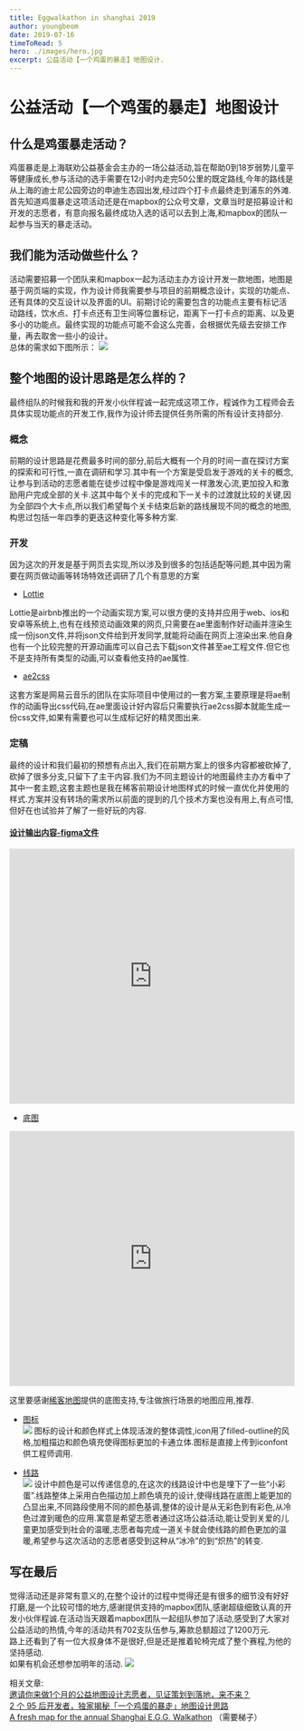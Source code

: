 ```yaml
---
title: Eggwalkathon in shanghai 2019
author: youngbeom
date: 2019-07-16
timeToRead: 5
hero: ./images/hero.jpg
excerpt: 公益活动【一个鸡蛋的暴走】地图设计.
---
```


# 公益活动【一个鸡蛋的暴走】地图设计

## 什么是鸡蛋暴走活动？
鸡蛋暴走是上海联劝公益基金会主办的一场公益活动,旨在帮助0到18岁弱势儿童平等健康成长,参与活动的选手需要在12小时内走完50公里的既定路线,今年的路线是从上海的迪士尼公园旁边的申迪生态园出发,经过四个打卡点最终走到浦东的外滩.    
首先知道鸡蛋暴走这项活动还是在mapbox的公众号文章，文章当时是招募设计和开发的志愿者，有意向报名最终成功入选的话可以去到上海,和mapbox的团队一起参与当天的暴走活动。

## 我们能为活动做些什么？
活动需要招募一个团队来和mapbox一起为活动主办方设计开发一款地图，地图是基于网页端的实现，作为设计师我需要参与项目的前期概念设计，实现的功能点、还有具体的交互设计以及界面的UI。前期讨论的需要包含的功能点主要有标记活动路线，饮水点、打卡点还有卫生间等位置标记，距离下一打卡点的距离、以及更多小的功能点。最终实现的功能点可能不会这么完善，会根据优先级去安排工作量，再去取舍一些小的设计。  
总体的需求如下图所示：
![](./images/Eggwalkathon-in-shanghai-2019-1.jpeg)

## 整个地图的设计思路是怎么样的？
最终组队的时候我和我的开发小伙伴程诚一起完成这项工作，程诚作为工程师会去具体实现功能点的开发工作,我作为设计师去提供任务所需的所有设计支持部分.
### 概念
前期的设计思路是花费最多时间的部分,前后大概有一个月的时间一直在探讨方案的探索和可行性,一直在调研和学习.其中有一个方案是受启发于游戏的关卡的概念,让参与到活动的志愿者能在徒步过程中像是游戏闯关一样激发心流,更加投入和激励用户完成全部的关卡.这其中每个关卡的完成和下一关卡的过渡就比较的关键,因为全部四个大卡点,所以我们希望每个关卡结束后新的路线展现不同的概念的地图,构思过包括一年四季的更迭这种变化等多种方案.
### 开发
因为这次的开发是基于网页去实现,所以涉及到很多的包括适配等问题,其中因为需要在网页做动画等转场特效还调研了几个有意思的方案
* [Lottie](https://lottiefiles.com/?page=1)

Lottie是airbnb推出的一个动画实现方案,可以很方便的支持并应用于web、ios和安卓等系统上,也有在线预览动画效果的网页,只需要在ae里面制作好动画并渲染生成一份json文件,并将json文件给到开发同学,就能将动画在网页上渲染出来.他自身也有一个比较完整的开源动画库可以自己去下载json文件甚至ae工程文件.但它也不是支持所有类型的动画,可以查看他支持的ae属性.
* [ae2css](https://github.com/bigxixi/ae2css) 

这套方案是网易云音乐的团队在实际项目中使用过的一套方案,主要原理是将ae制作的动画导出css代码,在ae里面设计好内容后只需要执行ae2css脚本就能生成一份css文件,如果有需要也可以生成标记好的精灵图出来.

### 定稿
最终的设计和我们最初的预想有点出入,我们在前期方案上的很多内容都被砍掉了,砍掉了很多分支,只留下了主干内容.我们为不同主题设计的地图最终主办方看中了其中一套主题,这套主题也是我在稀客前期设计地图样式的时候一直优化并使用的样式.方案并没有转场的需求所以前面的提到的几个技术方案也没有用上,有点可惜,但好在也试验并了解了一些好玩的内容.  
#### [设计输出内容-figma文件](https://www.figma.com/file/ew3L0HNNOGtLR9mXDSccFC/EggWalkathon-style-1)

<p><iframe style="border: none;" src="https://www.figma.com/embed?embed_host=share&url=https%3A%2F%2Fwww.figma.com%2Ffile%2Few3L0HNNOGtLR9mXDSccFC%2FEggWalkathon-style-1%3Fnode-id%3D0%253A1" width="100%" height="450" allowfullscreen="allowfullscreen"></iframe> </p> 



* [底图](https://api.mapbox.com/styles/v1/youngbeom/cjtjoc0n41pxj1fqr8cq0l7od.html?fresh=true&title=true&access_token=pk.eyJ1IjoieW91bmdiZW9tIiwiYSI6ImNpc2ZxMXpvbTAxb2wzbm52cWI3d21xd3kifQ.-8V1Aipme2wTcp_9R95p7w#11.1/31.1903/121.5621)

<p><iframe style="border: none;" src="https://api.mapbox.com/styles/v1/youngbeom/cjtjoc0n41pxj1fqr8cq0l7od.html?fresh=true&title=true&access_token=pk.eyJ1IjoieW91bmdiZW9tIiwiYSI6ImNpc2ZxMXpvbTAxb2wzbm52cWI3d21xd3kifQ.-8V1Aipme2wTcp_9R95p7w#11.1/31.1903/121.5621" width="100%" height="450" allowfullscreen="allowfullscreen"></iframe> </p> 

这里要感谢[稀客地图](http://app.ckditu.com)提供的底图支持,专注做旅行场景的地图应用,推荐.


* [图标](https://www.iconfont.cn/collections/detail?cid=18856)  
![](./images/Eggwalkathon-in-shanghai-2019-3.jpeg)
图标的设计和颜色样式上体现活泼的整体调性,icon用了filled-outline的风格,加粗描边和颜色填充使得图标更加的卡通立体.图标是直接上传到iconfont供工程师调用.

* [线路](https://docs.mapbox.com/mapbox-gl-js/example/line-gradient/)  
![](./images/Eggwalkathon-in-shanghai-2019-4.png)
设计中颜色是可以传递信息的,在这次的线路设计中也是埋下了一些“小彩蛋”.线路整体上采用白色描边加上颜色填充的设计,使得线路在底图上能更加的凸显出来,不同路段使用不同的颜色基调,整体的设计是从无彩色到有彩色,从冷色过渡到暖色的应用.寓意是希望志愿者通过这场公益活动,能让受到关爱的儿童更加感受到社会的温暖,志愿者每完成一道关卡就会使线路的颜色更加的温暖,希望参与这次活动的志愿者感受到这种从“冰冷”的到“炽热”的转变.

## 写在最后
觉得活动还是非常有意义的,在整个设计的过程中觉得还是有很多的细节没有好好打磨,是一个比较可惜的地方,感谢提供支持的mapbox团队,感谢超级细致认真的开发小伙伴程诚.在活动当天跟着mapbox团队一起组队参加了活动,感受到了大家对公益活动的热情,今年的活动共有702支队伍参与,筹款总额超过了1200万元.  
路上还看到了有一位大叔身体不是很好,但是还是推着轮椅完成了整个赛程,为他的坚持感动.    
如果有机会还想参加明年的活动.
![](./images/Eggwalkathon-in-shanghai-2019-5.jpg)

相关文章:  
[邀请你来做1个月的公益地图设计志愿者，见证策划到落地，来不来？](https://mp.weixin.qq.com/s/4BJs9jqF52FL3aOZNuAVyA)  
[2 个 95 后开发者，独家揭秘「一个鸡蛋的暴走」地图设计思路](https://mp.weixin.qq.com/s/t6ja1RxFiEiHfakxV_EuOQ)  
 [A fresh map for the annual Shanghai E.G.G. Walkathon](https://blog.mapbox.com/a-fresh-map-for-the-annual-shanghai-e-g-g-walkathon-f19be28023d4) （需要梯子）
